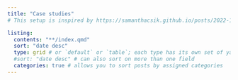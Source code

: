 ```yaml
---
title: "Case studies"
# This setup is inspired by https://samanthacsik.github.io/posts/2022-10-24-quarto-blogs/

listing:
  contents: "**/index.qmd"
  sort: "date desc"
  type: grid # or `default` or `table`; each type has its own set of yaml options to include
  #sort: "date desc" # can also sort on more than one field
  categories: true # allows you to sort posts by assigned categories 
---
```

